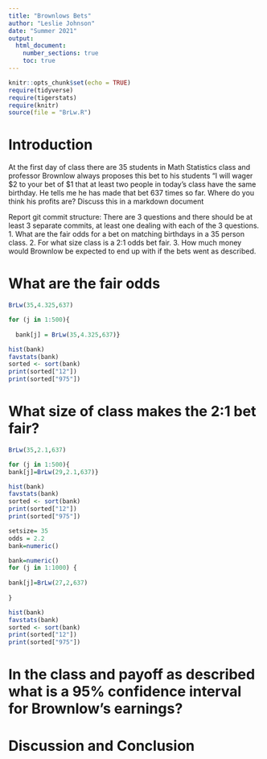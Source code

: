 ```yaml
---
title: "Brownlows Bets"
author: "Leslie Johnson"
date: "Summer 2021"
output: 
  html_document:
    number_sections: true
    toc: true
---
```


```r
knitr::opts_chunk$set(echo = TRUE)
require(tidyverse)
require(tigerstats)
require(knitr)
source(file = "BrLw.R")
```


<!-- We recommend you use git branches -- create a separate branch for each major section i.e. Introduction, Methods, Results, Inferential Results, and Discussion and Conclusions - leave the YAML block untouched until the final merge where you put in your own name !-->

# Introduction

<!--In this section you explain what you are trying to show.  Where did the data come from?  What is the research or other question you are trying to answer?!-->

 At the first day of class there are 35 students in Math Statistics class and professor Brownlow always proposes this bet to his students "I will wager $2 to your bet of $1 that at least two people in today's class have  the same birthday.  He tells me he has made that bet 637 times so far. Where do you think his profits are? Discuss this in a markdown document
 
Report git commit structure:
There are 3 questions and there should be at least 3 separate commits, at least one dealing with each of the 3 questions.
1. What are the fair odds for a bet on matching birthdays in a 35 person class.
2. For what size class is a 2:1 odds bet fair.
3. How much money would Brownlow be expected to end up with if the bets went as described.

# What are the fair odds  


<!--Decide on your methods:  In this section explain the approach you will take to attack the issue --- how will you decide on a likely estimate of professor Brownlow's earnings or losses after 637 bets. Also explain how you construct a 95% confidence interval about your estimate of his winnings !-->

```r
BrLw(35,4.325,637)
```

```r
for (j in 1:500){
  
  bank[j] = BrLw(35,4.325,637)}
```

```r
hist(bank)
favstats(bank)
sorted <- sort(bank)
print(sorted["12"])
print(sorted["975"])
```




# What size of class makes the 2:1 bet fair?  
<!--Explain and display the results of your method of coming up with the estimate of professor Brownlows betting profits!-->


```r
BrLw(35,2.1,637)
```


```r
for (j in 1:500){
bank[j]=BrLw(29,2.1,637)}
```

```r
hist(bank)
favstats(bank)
sorted <- sort(bank)
print(sorted["12"])
print(sorted["975"])
```



```r
setsize= 35
odds = 2.2
bank=numeric()
```

```r
bank=numeric()
for (j in 1:1000) {
  
bank[j]=BrLw(27,2,637)
  
}

```


```r
hist(bank)
favstats(bank)
sorted <- sort(bank)
print(sorted["12"])
print(sorted["975"])
```


# In the class and payoff as described what is a 95% confidence interval for Brownlow's earnings?
  
<!--Explain and display your method of coming up with a 95% confidence interval of  professor Brownlows winnings (or losings)-->


# Discussion and Conclusion

<!--Discussion and conclusion here.  If professor Brownlow is consistantly making or losing money how could he change his payout so that his profits center on zero?  Also discuss what size his class should be in order to have his current scheme balance at zero profit.!-->

